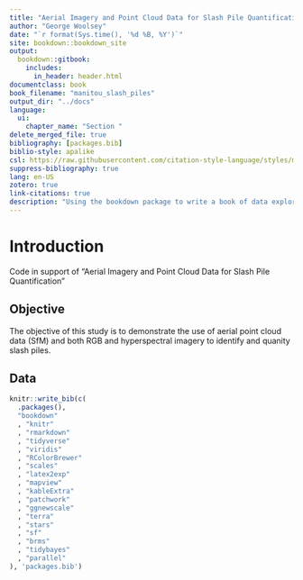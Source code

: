 ```yaml
--- 
title: "Aerial Imagery and Point Cloud Data for Slash Pile Quantification"
author: "George Woolsey"
date: "`r format(Sys.time(), '%d %B, %Y')`"
site: bookdown::bookdown_site
output: 
  bookdown::gitbook:
    includes:
      in_header: header.html
documentclass: book
book_filename: "manitou_slash_piles"
output_dir: "../docs"
language:
  ui:
    chapter_name: "Section "
delete_merged_file: true
bibliography: [packages.bib]
biblio-style: apalike
csl: https://raw.githubusercontent.com/citation-style-language/styles/master/research-institute-for-nature-and-forest.csl
suppress-bibliography: true
lang: en-US
zotero: true
link-citations: true
description: "Using the bookdown package to write a book of data exploration. The output format for this example is bookdown::gitbook."
---
```


# Introduction

Code in support of "Aerial Imagery and Point Cloud Data for Slash Pile Quantification"

## Objective

The objective of this study is to demonstrate the use of aerial point cloud data (SfM) and both RGB and hyperspectral imagery to identify and quanity slash piles.

## Data{#data_desc}


```r
knitr::write_bib(c(
  .packages(),
  "bookdown"
  , "knitr"
  , "rmarkdown"
  , "tidyverse"
  , "viridis"
  , "RColorBrewer"
  , "scales"
  , "latex2exp"
  , "mapview"
  , "kableExtra"
  , "patchwork"
  , "ggnewscale"
  , "terra"
  , "stars"
  , "sf"
  , "brms"
  , "tidybayes"
  , "parallel"
), 'packages.bib')
```
